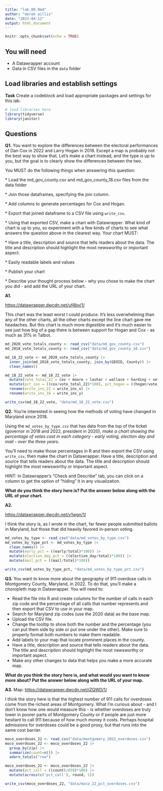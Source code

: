 ```yaml
---
title: "lab_09.Rmd"
author: "derek willis"
date: "2023-04-12"
output: html_document
---
```


```r
knitr::opts_chunk$set(echo = TRUE)
```

## You will need

-   A Datawrapper account
-   Data in CSV files in the `data` folder

## Load libraries and establish settings

**Task** Create a codeblock and load appropriate packages and settings for this lab.

```r
# load libraries here
library(tidyverse)
library(janitor)
```

## Questions

**Q1.** You want to explore the differences between the electoral performances of Dan Cox in 2022 and Larry Hogan in 2018. Except a map is probably not the best way to show that. Let's make a chart instead, and the type is up to you, but the goal is to clearly show the differences between the two.

You MUST do the following things when answering this question:

\* Load the md_gov_county.csv and md_gov_county_18.csv files from the data folder

\* Join those dataframes, specifying the join column.

\* Add columns to generate percentages for Cox and Hogan.

\* Export that joined dataframe to a CSV file using `write_csv`.

\* Using that exported CSV, make a chart with Datawrapper. What kind of chart is up to you, so experiment with a few kinds of charts to see what answers the question above in the clearest way. Your chart MUST:

\* Have a title, description and source that tells readers about the data. The title and description should highlight the most newsworthy or important aspect.

\* Easily readable labels and values

\* Publish your chart

\* Describe your thought process below - why you chose to make the chart you did - and add the URL of your chart.

**A1.**

<https://datawrapper.dwcdn.net/uf4bv/1/>

This chart was the least worst I could produce. It's less overwhelming than any of the other charts, all the other charts except the line chart gave me headaches. But this chart is much more digestible and it's much easier to see just how big of a gap there is between support for Hogan and Cox - as much as 31% in Talbot.

```r
md_2020_vote_totals_county <- read_csv("data/md_gov_county.csv")
md_2018_vote_totals_county <- read_csv("data/md_gov_county_18.csv")

md_18_22_vote <- md_2020_vote_totals_county |> 
  inner_join(md_2018_vote_totals_county, join_by(GEOID, County)) |> 
  clean_names()

md_18_22_vote <- md_18_22_vote |> 
  mutate(vote_total_22 = cox + moore + lashar + wallace + harding + sefcik + `write_ins_x`) |>   mutate(vote_total_18 = hogan + jealous + quinn + schlakman + `write_ins_y`) |> 
  mutate(pct_cox = ((cox/vote_total_22)*100), pct_hogan = ((hogan/vote_total_18))*100) |> 
  rename(write_ins_22 = write_ins_x) |> 
  rename(write_ins_18 = write_ins_y)

write_csv(md_18_22_vote, "data/md_18_22_vote.csv")
```

**Q2.** You're interested in seeing how the methods of voting have changed in Maryland since 2018.

Using the `md_votes_by_type.csv` that has data from the top of the ticket (governor in 2018 and 2022, president in 2020), *make a chart showing the percentage of votes cast in each category - early voting, election day and mail - over the three years*.

You'll need to make those percentages in R and then export the CSV using `write_csv`, then make the chart in Datawrapper. Have a title, description and source that tells readers about the data. The title and description should highlight the most newsworthy or important aspect.

HINT: In Datawrapper's "Check and Describe" tab, you can click on a column to get the option of "hiding" it in any visualization.

**What do you think the story here is? Put the answer below along with the URL of your chart.**

**A2.**

<https://datawrapper.dwcdn.net/v1wgn/1/>

I think the story is, as I wrote in the chart, far fewer people submitted ballots in Maryland, but those that did heavily favored in-person voting.

```r
md_votes_by_type <- read_csv("data/md_votes_by_type.csv")
md_votes_by_type_pct <- md_votes_by_type |> 
  clean_names() |> 
  mutate(early_pct = ((early/total)*100)) |> 
  mutate(election_day_pct = ((election_day/total)*100)) |> 
  mutate(mail_pct = ((mail/total)*100))

write_csv(md_votes_by_type_pct, "data/md_votes_by_type_pct.csv")
```

**Q3.** You want to know more about the geography of 911 overdose calls in Montgomery County, Maryland, in 2022. To do that, you'll make a choropleth map in Datawrapper. You will need to:

-   Read the file into R and create columns for the number of calls in each zip code and the percentage of all calls that number represents and then export that CSV to use in your map.
-   Search for Maryland zip codes (use the 2020 data) as the base map.
-   Upload the CSV file.
-   Change the tooltip to show both the number and the percentage (you can put them side by side or put one under the other). Make sure to properly format both numbers to make them readable.
-   Add labels to your map that locate prominent places in the county.
-   Have a title, description and source that tells readers about the data. The title and description should highlight the most newsworthy or important aspect.
-   Make any other changes to data that helps you make a more accurate map.

**What do you think the story here is, and what would you want to know more about? Put the answer below along with the URL of your map.**

**A3.** Map: <https://datawrapper.dwcdn.net/jZQWD/1/>

I think the story here is that the highest number of 911 calls for overdoses come from the richest areas of Montgomery. What I'm curious about - and I don't know how one would measure this - is whether overdoses are truly lower in poorer parts of Montgomery County or if people are just more hesitant to call 911 because of how much money it costs. Perhaps hospital admissions for overdoses could be a good proxy, but that runs into the same cost barrier.

```r
moco_overdoses_22 <- read_csv("data/montgomery_2022_overdoses.csv")
moco_overdoses_22 <- moco_overdoses_22 |> 
  group_by(zip) |> 
  summarize(count=n()) |> 
  adorn_totals("row")

moco_overdoses_22 <- moco_overdoses_22 |> 
  mutate(pct_call = ((count)/659)*100) |> 
  mutate(across(c('pct_call'), round, 1))

write_csv(moco_overdoses_22, "data/moco_22_pct_overdoses.csv")
```
